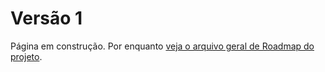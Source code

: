 # Versão 1

Página em construção. Por enquanto [veja o arquivo geral de Roadmap do projeto](https://github.com/hotaydev/avalia/blob/main/ROADMAP.md).
